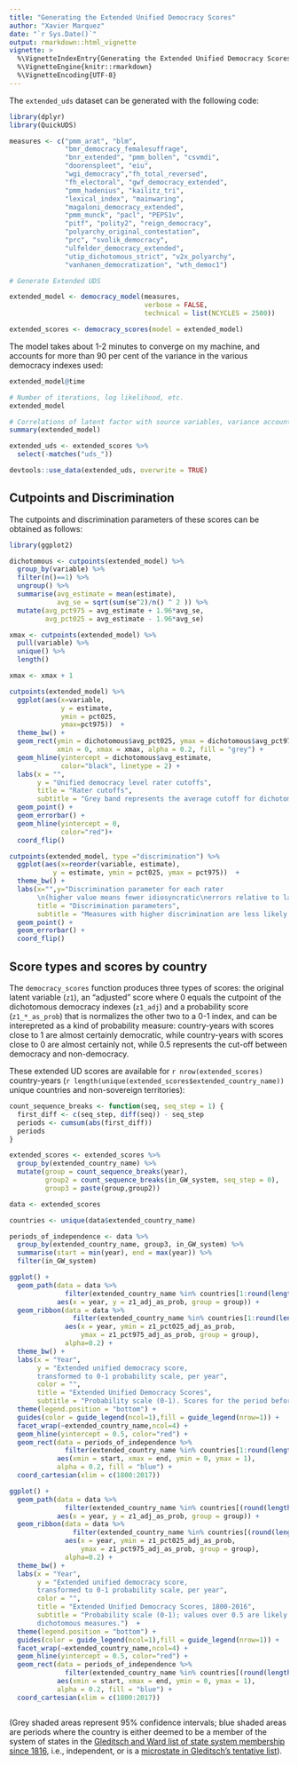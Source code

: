 ```yaml
---
title: "Generating the Extended Unified Democracy Scores"
author: "Xavier Marquez"
date: "`r Sys.Date()`"
output: rmarkdown::html_vignette
vignette: >
  %\VignetteIndexEntry{Generating the Extended Unified Democracy Scores}
  %\VignetteEngine{knitr::rmarkdown}
  %\VignetteEncoding{UTF-8}
---
```


The ```extended_uds``` dataset can be generated with the following code:

```r
library(dplyr)
library(QuickUDS)

measures <- c("pmm_arat", "blm", 
              "bmr_democracy_femalesuffrage",
              "bnr_extended", "pmm_bollen", "csvmdi",
              "doorenspleet", "eiu",
              "wgi_democracy","fh_total_reversed", 
              "fh_electoral", "gwf_democracy_extended", 
              "pmm_hadenius", "kailitz_tri",
              "lexical_index", "mainwaring", 
              "magaloni_democracy_extended",
              "pmm_munck", "pacl", "PEPS1v",
              "pitf", "polity2", "reign_democracy", 
              "polyarchy_original_contestation",
              "prc", "svolik_democracy", 
              "ulfelder_democracy_extended",
              "utip_dichotomous_strict", "v2x_polyarchy",
              "vanhanen_democratization", "wth_democ1")

# Generate Extended UDS

extended_model <- democracy_model(measures, 
                                  verbose = FALSE, 
                                  technical = list(NCYCLES = 2500))

extended_scores <- democracy_scores(model = extended_model)

```

The model takes about 1-2 minutes to converge on my machine, and accounts for more than 90 per cent of the variance in the various democracy indexes used:

```r
extended_model@time

# Number of iterations, log likelihood, etc.
extended_model

# Correlations of latent factor with source variables, variance accounted for, etc.
summary(extended_model)

```

```r

extended_uds <- extended_scores %>%
  select(-matches("uds_"))

devtools::use_data(extended_uds, overwrite = TRUE)
```

## Cutpoints and Discrimination

The cutpoints and discrimination parameters of these scores can be obtained as follows:

```r
library(ggplot2)

dichotomous <- cutpoints(extended_model) %>% 
  group_by(variable) %>% 
  filter(n()==1) %>% 
  ungroup() %>% 
  summarise(avg_estimate = mean(estimate),
            avg_se = sqrt(sum(se^2)/n() ^ 2 )) %>%
  mutate(avg_pct975 = avg_estimate + 1.96*avg_se,
         avg_pct025 = avg_estimate - 1.96*avg_se)

xmax <- cutpoints(extended_model) %>% 
  pull(variable) %>% 
  unique() %>% 
  length()

xmax <- xmax + 1

cutpoints(extended_model) %>%
  ggplot(aes(x=variable, 
             y = estimate, 
             ymin = pct025,
             ymax=pct975))  + 
  theme_bw() + 
  geom_rect(ymin = dichotomous$avg_pct025, ymax = dichotomous$avg_pct975,
            xmin = 0, xmax = xmax, alpha = 0.2, fill = "grey") + 
  geom_hline(yintercept = dichotomous$avg_estimate, 
             color="black", linetype = 2) + 
  labs(x = "",
       y = "Unified democracy level rater cutoffs",
       title = "Rater cutoffs",
       subtitle = "Grey band represents the average cutoff for dichotomous measures of democracy") + 
  geom_point() + 
  geom_errorbar() + 
  geom_hline(yintercept = 0, 
             color="red")+
  coord_flip()

cutpoints(extended_model, type ="discrimination") %>%
  ggplot(aes(x=reorder(variable, estimate),
           y = estimate, ymin = pct025, ymax = pct975))  + 
  theme_bw() + 
  labs(x="",y="Discrimination parameter for each rater
       \n(higher value means fewer idiosyncratic\nerrors relative to latent score)",
       title = "Discrimination parameters",
       subtitle = "Measures with higher discrimination are less likely \nto make idiosyncratic judgments relative to the rest") + 
  geom_point() + 
  geom_errorbar() + 
  coord_flip()

```

## Score types and scores by country

The `democracy_scores` function produces three types of scores: the original latent variable (`z1`), an "adjusted" score where 0 equals the cutpoint of the dichotomous democracy indexes (`z1_adj`) and a probability score (`z1_*_as_prob`) that is normalizes the other two to a 0-1 index, and can be interepreted as a kind of probability measure: country-years with scores close to 1 are almost certainly democratic, while country-years with scores close to 0 are almost certainly not, while 0.5 represents the cut-off between democracy and non-democracy. 

These extended UD scores are available for ```r nrow(extended_scores)``` country-years (```r length(unique(extended_scores$extended_country_name))``` unique countries and non-sovereign territories):

```r

count_sequence_breaks <- function(seq, seq_step = 1) {
  first_diff <- c(seq_step, diff(seq)) - seq_step
  periods <- cumsum(abs(first_diff))
  periods
}

extended_scores <- extended_scores %>% 
  group_by(extended_country_name) %>% 
  mutate(group = count_sequence_breaks(year), 
         group2 = count_sequence_breaks(in_GW_system, seq_step = 0), 
         group3 = paste(group,group2))

data <- extended_scores

countries <- unique(data$extended_country_name)

periods_of_independence <- data %>% 
  group_by(extended_country_name, group3, in_GW_system) %>% 
  summarise(start = min(year), end = max(year)) %>% 
  filter(in_GW_system)

ggplot() + 
  geom_path(data = data %>% 
              filter(extended_country_name %in% countries[1:round(length(countries)/2)]), 
            aes(x = year, y = z1_adj_as_prob, group = group)) + 
  geom_ribbon(data = data %>% 
                filter(extended_country_name %in% countries[1:round(length(countries)/2)]), 
              aes(x = year, ymin = z1_pct025_adj_as_prob, 
                  ymax = z1_pct975_adj_as_prob, group = group), 
              alpha=0.2) + 
  theme_bw() + 
  labs(x = "Year", 
       y = "Extended unified democracy score,
       transformed to 0-1 probability scale, per year",
       color = "",
       title = "Extended Unified Democracy Scores",
       subtitle = "Probability scale (0-1). Scores for the period before 1800 omitted.")  + 
  theme(legend.position = "bottom") + 
  guides(color = guide_legend(ncol=1),fill = guide_legend(nrow=1)) + 
  facet_wrap(~extended_country_name,ncol=4) +
  geom_hline(yintercept = 0.5, color="red") +
  geom_rect(data = periods_of_independence %>% 
              filter(extended_country_name %in% countries[1:round(length(countries)/2)]), 
            aes(xmin = start, xmax = end, ymin = 0, ymax = 1), 
            alpha = 0.2, fill = "blue") +
  coord_cartesian(xlim = c(1800:2017))

```

```r

ggplot() + 
  geom_path(data = data %>% 
              filter(extended_country_name %in% countries[(round(length(countries)/2) + 1):length(countries)]), 
            aes(x = year, y = z1_adj_as_prob, group = group)) + 
  geom_ribbon(data = data %>% 
                filter(extended_country_name %in% countries[(round(length(countries)/2) + 1):length(countries)]), 
              aes(x = year, ymin = z1_pct025_adj_as_prob, 
                  ymax = z1_pct975_adj_as_prob, group = group), 
              alpha=0.2) + 
  theme_bw() + 
  labs(x = "Year", 
       y = "Extended unified democracy score,
       transformed to 0-1 probability scale, per year",
       color = "",
       title = "Extended Unified Democracy Scores, 1800-2016",
       subtitle = "Probability scale (0-1); values over 0.5 are likely to be classified as democracies by 
       dichotomous measures.")  + 
  theme(legend.position = "bottom") + 
  guides(color = guide_legend(ncol=1),fill = guide_legend(nrow=1)) + 
  facet_wrap(~extended_country_name,ncol=4) +
  geom_hline(yintercept = 0.5, color="red") +
  geom_rect(data = periods_of_independence %>% 
              filter(extended_country_name %in% countries[(round(length(countries)/2) + 1):length(countries)]), 
            aes(xmin = start, xmax = end, ymin = 0, ymax = 1), 
            alpha = 0.2, fill = "blue") +
  coord_cartesian(xlim = c(1800:2017))



```

(Grey shaded areas represent 95% confidence intervals; blue shaded areas are periods where the country is either deemed to be a member of the system of states in the [Gleditsch and Ward list of state system membership since 1816](http://privatewww.essex.ac.uk/~ksg/statelist.html), i.e., independent, or is a [microstate in Gleditsch's tentative list](http://privatewww.essex.ac.uk/~ksg/statelist.html)).

